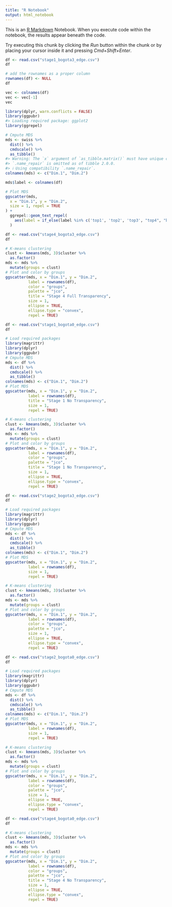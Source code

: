 ```yaml
---
title: "R Notebook"
output: html_notebook
---
```


This is an [R Markdown](http://rmarkdown.rstudio.com) Notebook. When you execute code within the notebook, the results appear beneath the code. 

Try executing this chunk by clicking the *Run* button within the chunk or by placing your cursor inside it and pressing *Cmd+Shift+Enter*. 

```r
df <- read.csv("stage1_bogota3_edge.csv")
df
```

```r
# add the rownames as a proper column
rownames(df) <- NULL
df
```
```r
vec <- colnames(df)
vec <- vec[-1]
vec
```



```r
library(dplyr, warn.conflicts = FALSE)
library(ggpubr)
#> Loading required package: ggplot2
library(ggrepel)

# Cmpute MDS
mds <- swiss %>%
  dist() %>%
  cmdscale() %>%
  as_tibble()
#> Warning: The `x` argument of `as_tibble.matrix()` must have unique column names if
#> `.name_repair` is omitted as of tibble 2.0.0.
#> ℹ Using compatibility `.name_repair`.
colnames(mds) <- c("Dim.1", "Dim.2")

mds$label <- colnames(df)

# Plot MDS
ggscatter(mds,
  x = "Dim.1", y = "Dim.2",
  size = 1, repel = TRUE
) +
  ggrepel::geom_text_repel(
    aes(label = if_else(label %in% c('top1', 'top2', 'top3', "top4", "bottom1", "bottom2", "bottom3", "bottom4"), label, ""))
  )

```

```r
df <- read.csv("stage4_bogota3_edge.csv")
df
```

```r
# K-means clustering
clust <- kmeans(mds, 3)$cluster %>%
  as.factor()
mds <- mds %>%
  mutate(groups = clust)
# Plot and color by groups
ggscatter(mds, x = "Dim.1", y = "Dim.2", 
          label = rownames(df),
          color = "groups",
          palette = "jco",
          title = "Stage 4 Full Transparency", 
          size = 1, 
          ellipse = TRUE,
          ellipse.type = "convex",
          repel = TRUE)
```


```r
df <- read.csv("stage1_bogota0_edge.csv")
df
```

```r
# Load required packages
library(magrittr)
library(dplyr)
library(ggpubr)
# Cmpute MDS
mds <- df %>%
  dist() %>%          
  cmdscale() %>%
  as_tibble()
colnames(mds) <- c("Dim.1", "Dim.2")
# Plot MDS
ggscatter(mds, x = "Dim.1", y = "Dim.2", 
          label = rownames(df),
          title = "Stage 1 No Transparency", 
          size = 1,
          repel = TRUE)
```

```r
# K-means clustering
clust <- kmeans(mds, 3)$cluster %>%
  as.factor()
mds <- mds %>%
  mutate(groups = clust)
# Plot and color by groups
ggscatter(mds, x = "Dim.1", y = "Dim.2", 
          label = rownames(df),
          color = "groups",
          palette = "jco",
          title = "Stage 1 No Transparency", 
          size = 1, 
          ellipse = TRUE,
          ellipse.type = "convex",
          repel = TRUE)
```

```r
df <- read.csv("stage2_bogota3_edge.csv")
df

```

```r
# Load required packages
library(magrittr)
library(dplyr)
library(ggpubr)
# Cmpute MDS
mds <- df %>%
  dist() %>%          
  cmdscale() %>%
  as_tibble()
colnames(mds) <- c("Dim.1", "Dim.2")
# Plot MDS
ggscatter(mds, x = "Dim.1", y = "Dim.2", 
          label = rownames(df),
          size = 1,
          repel = TRUE)
```

```r
# K-means clustering
clust <- kmeans(mds, 3)$cluster %>%
  as.factor()
mds <- mds %>%
  mutate(groups = clust)
# Plot and color by groups
ggscatter(mds, x = "Dim.1", y = "Dim.2", 
          label = rownames(df),
          color = "groups",
          palette = "jco",
          size = 1, 
          ellipse = TRUE,
          ellipse.type = "convex",
          repel = TRUE)
```
```r
df <- read.csv("stage2_bogota0_edge.csv")
df
```

```r
# Load required packages
library(magrittr)
library(dplyr)
library(ggpubr)
# Cmpute MDS
mds <- df %>%
  dist() %>%          
  cmdscale() %>%
  as_tibble()
colnames(mds) <- c("Dim.1", "Dim.2")
# Plot MDS
ggscatter(mds, x = "Dim.1", y = "Dim.2", 
          label = rownames(df),
          size = 1,
          repel = TRUE)
```

```r
# K-means clustering
clust <- kmeans(mds, 3)$cluster %>%
  as.factor()
mds <- mds %>%
  mutate(groups = clust)
# Plot and color by groups
ggscatter(mds, x = "Dim.1", y = "Dim.2", 
          label = rownames(df),
          color = "groups",
          palette = "jco",
          size = 1, 
          ellipse = TRUE,
          ellipse.type = "convex",
          repel = TRUE)
```

```r
df <- read.csv("stage4_bogota0_edge.csv")
df
```

```r
# K-means clustering
clust <- kmeans(mds, 3)$cluster %>%
  as.factor()
mds <- mds %>%
  mutate(groups = clust)
# Plot and color by groups
ggscatter(mds, x = "Dim.1", y = "Dim.2", 
          label = rownames(df),
          color = "groups",
          palette = "jco",
          title = "Stage 4 No Transparency", 
          size = 1, 
          ellipse = TRUE,
          ellipse.type = "convex",
          repel = TRUE)


```

